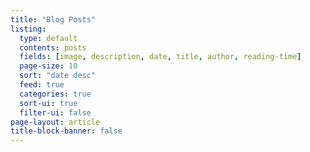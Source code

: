 ```yaml
---
title: "Blog Posts"
listing:
  type: default
  contents: posts
  fields: [image, description, date, title, author, reading-time]
  page-size: 10
  sort: "date desc"
  feed: true
  categories: true
  sort-ui: true
  filter-ui: false
page-layout: article
title-block-banner: false
---
```

